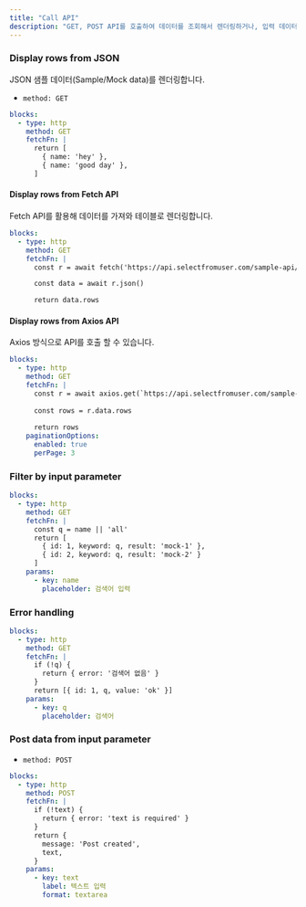 ```yaml
---
title: "Call API"
description: "GET, POST API를 호출하여 데이터를 조회해서 렌더링하거나, 입력 데이터 값을 전달하는 UI를 만들어 API 호출시 활용할 수 있습니다."
---
```


### Display rows from JSON

JSON 샘플 데이터(Sample/Mock data)를 렌더링합니다.

- `method: GET`

```yaml
blocks:
  - type: http
    method: GET
    fetchFn: |
      return [
        { name: 'hey' },
        { name: 'good day' },
      ]
```

#### **Display rows from Fetch API**

Fetch API를 활용해 데이터를 가져와 테이블로 렌더링합니다.

```yaml
blocks:
  - type: http
    method: GET
    fetchFn: |
      const r = await fetch('https://api.selectfromuser.com/sample-api/wines?page=1&limit=10')

      const data = await r.json()

      return data.rows
```

#### **Display rows from Axios API**

Axios 방식으로 API를 호출 할 수 있습니다.

```yaml
blocks:
  - type: http
    method: GET
    fetchFn: |
      const r = await axios.get(`https://api.selectfromuser.com/sample-api/wines?page=1&limit=10`)
      
      const rows = r.data.rows
      
      return rows
    paginationOptions:
      enabled: true
      perPage: 3
```

### Filter by input parameter

```yaml
blocks:
  - type: http
    method: GET
    fetchFn: |
      const q = name || 'all'
      return [
        { id: 1, keyword: q, result: 'mock-1' },
        { id: 2, keyword: q, result: 'mock-2' }
      ]
    params:
      - key: name
        placeholder: 검색어 입력
```

### Error handling

```yaml
blocks:
  - type: http
    method: GET
    fetchFn: |
      if (!q) {
        return { error: '검색어 없음' }
      }
      return [{ id: 1, q, value: 'ok' }]
    params:
      - key: q
        placeholder: 검색어
```

### Post data from input parameter

- `method: POST`

```yaml
blocks:
  - type: http
    method: POST
    fetchFn: |
      if (!text) {
        return { error: 'text is required' }
      }
      return {
        message: 'Post created',
        text,
      }
    params:
      - key: text
        label: 텍스트 입력
        format: textarea
```